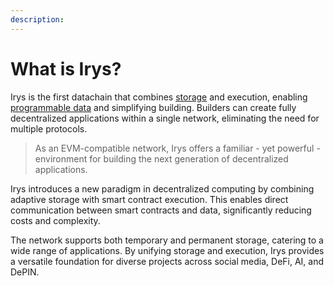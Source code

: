 ```yaml
---
description:
---
```


# What is Irys?

Irys is the first datachain that combines [storage](/overview/storage) and execution, enabling [programmable data](/overview/execution/programmable-data) and simplifying building. Builders can create fully decentralized applications within a single network, eliminating the need for multiple protocols.

> As an EVM-compatible network, Irys offers a familiar - yet powerful - environment for building the next generation of decentralized applications.

Irys introduces a new paradigm in decentralized computing by combining adaptive storage with smart contract execution. This enables direct communication between smart contracts and data, significantly reducing costs and complexity.

The network supports both temporary and permanent storage, catering to a wide range of applications. By unifying storage and execution, Irys provides a versatile foundation for diverse projects across social media, DeFi, AI, and DePIN.
